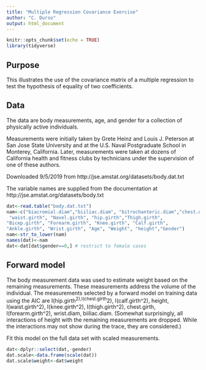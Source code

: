 ---
title: "Multiple Regression Covariance Exercise"
author: "C. Durso"
output: html_document
---

```{r setup, include=FALSE}
knitr::opts_chunk$set(echo = TRUE)
library(tidyverse)
```

## Purpose

This illustrates the use of the covariance matrix of a multiple regression to test the hypothesis of equality of two coefficients.

## Data

The data are body measurements, age, and gender for a collection of physically active individuals.

Measurements were initially taken by Grete 
Heinz and Louis J. Peterson at San Jose State University and at the 
U.S. Naval Postgraduate School in Monterey, California. Later, 
measurements were taken at dozens of California health and fitness 
clubs by technicians under the supervision of one of these authors.

Downloaded 9/5/2019 from http://jse.amstat.org/datasets/body.dat.txt

The variable names are supplied from the documentation at 
http://jse.amstat.org/datasets/body.txt

```{r}
dat<-read.table("body.dat.txt")
nam<-c("biacromial.diam","biiliac.diam", "bitrochanteric.diam","chest.depth","chest.diam", "elbow.diam","wrist.diam", "knee.diam","ankle.diam","shoulder.girth", "chest.girth", 
 "waist.girth", "Navel.girth", "hip.girth","Thigh.girth", 
"Bicep.girth", "Forearm.girth", "Knee.girth", "Calf.girth",
"Ankle.girth", "Wrist.girth", "Age", "Weight", "height","Gender")
nam<-str_to_lower(nam)
names(dat)<-nam
dat<-dat[dat$gender==0,] # restrict to female cases
```

## Forward model

The body measurement data was used to estimate weight based on the remaining measurements. These measurements address the volume of the individual. The measurements selected by a forward model on training data using the AIC are I(hip.girth^2),I(chest.girth^2), I(calf.girth^2), height, I(waist.girth^2), I(knee.girth^2),  I(thigh.girth^2), chest.girth, I(forearm.girth^2), wrist.diam,  biiliac.diam. (Somewhat surprisingly, all interactions of height with the remaining measurements are dropped. While the interactions may not show during the trace, they are considered.)

Fit this model on the full data set with scaled measurements.
       

```{r}
dat<-dplyr::select(dat,-gender)
dat.scale<-data.frame(scale(dat))
dat.scale$weight<-dat$weight
```
